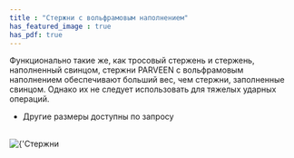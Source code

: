 ```yaml
---
title : "Стержни с вольфрамовым наполнением"
has_featured_image : true
has_pdf: true
---
```


Функционально такие же, как тросовый стержень и стержень, наполненный свинцом, стержни PARVEEN с вольфрамовым наполнением обеспечивают больший вес, чем стержни, заполненные свинцом. Однако их не следует использовать для тяжелых ударных операций.

* Другие размеры доступны по запросу

<br />
<Image src={image} alt={'Стержни с вольфрамовым наполнением'} />